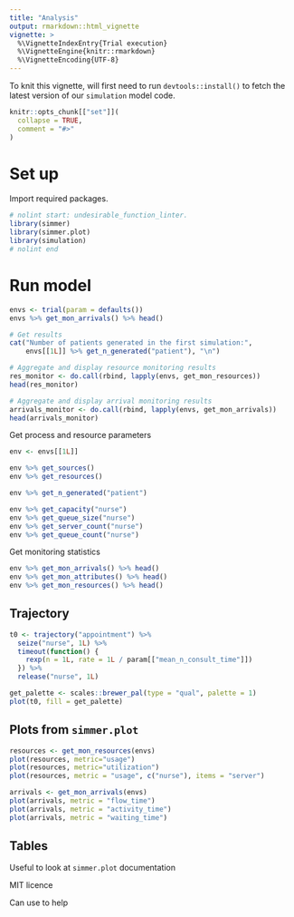 ```yaml
---
title: "Analysis"
output: rmarkdown::html_vignette
vignette: >
  %\VignetteIndexEntry{Trial execution}
  %\VignetteEngine{knitr::rmarkdown}
  %\VignetteEncoding{UTF-8}
---
```


To knit this vignette, will first need to run `devtools::install()` to fetch the latest version of our `simulation` model code.

```r
knitr::opts_chunk[["set"]](
  collapse = TRUE,
  comment = "#>"
)
```

# Set up

Import required packages.

```r
# nolint start: undesirable_function_linter.
library(simmer)
library(simmer.plot)
library(simulation)
# nolint end
```

# Run model

```r
envs <- trial(param = defaults())
envs %>% get_mon_arrivals() %>% head()
```

```r
# Get results
cat("Number of patients generated in the first simulation:",
    envs[[1L]] %>% get_n_generated("patient"), "\n")

# Aggregate and display resource monitoring results
res_monitor <- do.call(rbind, lapply(envs, get_mon_resources))
head(res_monitor)

# Aggregate and display arrival monitoring results
arrivals_monitor <- do.call(rbind, lapply(envs, get_mon_arrivals))
head(arrivals_monitor)
```

Get process and resource parameters

```r
env <- envs[[1L]]

env %>% get_sources()
env %>% get_resources()

env %>% get_n_generated("patient")

env %>% get_capacity("nurse")
env %>% get_queue_size("nurse")
env %>% get_server_count("nurse")
env %>% get_queue_count("nurse")
```

Get monitoring statistics

```r
env %>% get_mon_arrivals() %>% head()
env %>% get_mon_attributes() %>% head()
env %>% get_mon_resources() %>% head()
```

## Trajectory

```r
t0 <- trajectory("appointment") %>%
  seize("nurse", 1L) %>%
  timeout(function() {
    rexp(n = 1L, rate = 1L / param[["mean_n_consult_time"]])
  }) %>%
  release("nurse", 1L)

get_palette <- scales::brewer_pal(type = "qual", palette = 1)
plot(t0, fill = get_palette)
```

## Plots from `simmer.plot`

```r
resources <- get_mon_resources(envs)
plot(resources, metric="usage")
plot(resources, metric="utilization")
plot(resources, metric = "usage", c("nurse"), items = "server")
```

```r
arrivals <- get_mon_arrivals(envs)
plot(arrivals, metric = "flow_time")
plot(arrivals, metric = "activity_time")
plot(arrivals, metric = "waiting_time")
```

## Tables

Useful to look at `simmer.plot` documentation

MIT licence

Can use to help
